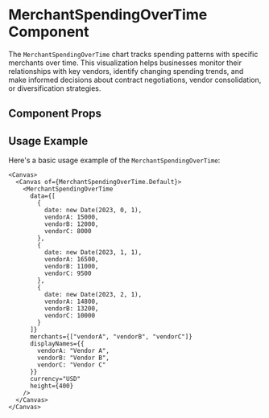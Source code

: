 

<Meta of={MerchantSpendingOverTime} />

# MerchantSpendingOverTime Component

The `MerchantSpendingOverTime` chart tracks spending patterns with specific merchants over time. This visualization helps businesses monitor their relationships with key vendors, identify changing spending trends, and make informed decisions about contract negotiations, vendor consolidation, or diversification strategies.

## Component Props

<Canvas of={MerchantSpendingOverTime.Default} />

<Controls />

## Usage Example

Here's a basic usage example of the `MerchantSpendingOverTime`:

```tsx
<Canvas>
  <Canvas of={MerchantSpendingOverTime.Default}>
    <MerchantSpendingOverTime 
      data={[
        { 
          date: new Date(2023, 0, 1), 
          vendorA: 15000, 
          vendorB: 12000, 
          vendorC: 8000 
        },
        { 
          date: new Date(2023, 1, 1), 
          vendorA: 16500, 
          vendorB: 11000, 
          vendorC: 9500 
        },
        { 
          date: new Date(2023, 2, 1), 
          vendorA: 14800, 
          vendorB: 13200, 
          vendorC: 10000 
        }
      ]}
      merchants={["vendorA", "vendorB", "vendorC"]}
      displayNames={{
        vendorA: "Vendor A",
        vendorB: "Vendor B",
        vendorC: "Vendor C"
      }}
      currency="USD"
      height={400}
    />
  </Canvas>
</Canvas>
``` 